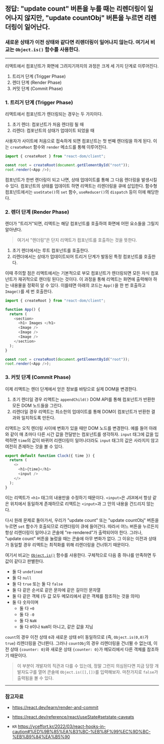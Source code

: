 
## 정답: "update count" 버튼을 누를 때는 리렌더링이 일어나지 않지만, "update countObj" 버튼을 누르면 리렌더링이 일어난다.

<Counter />

### 새로운 상태가 이전 상태와 같다면 리렌더링이 일어나지 않는다. 여기서 비교는 `Object.is()` 함수를 사용한다.

---

리액트에서 컴포넌트가 화면에 그려지기까지의 과정은 크게 세 가지 단계로 이루어진다.

1. 트리거 단계 (Trigger Phase)
2. 렌더 단계 (Render Phase)
3. 커밋 단계 (Commit Phase)

### **1. 트리거 단계 (Trigger Phase)**

리액트에서 컴포넌트가 렌더링되는 경우는 두 가지이다.

1. 초기 렌더: 컴포넌트가 처음 렌더링 될 때
2. 리렌더: 컴포넌트의 상태가 업데이트 되었을 때

사용자가 사이트에 처음으로 접속하게 되면 컴포넌트는 첫 번째 렌더링을 하게 된다. 이는 `createRoot` 함수와 `render` 메소드를 통해 이루어진다.

```js showLineNumbers
import { createRoot } from "react-dom/client";

const root = createRoot(document.getElementById("root"));
root.render(<App />);
```

컴포넌트가 한번 렌더링이 되고 나면, 상태 업데이트를 통해 그 다음 렌더링을 발생시킬 수 있다. 컴포넌트의 상태를 업데이트 하면 리액트는 리렌더링을 큐에 삽입한다. 함수형 컴포넌트에서는 `useState()`의 `set` 함수, `useReducer()`의 `dispatch` 등이 이에 해당한다.

### **2. 렌더 단계 (Render Phase)**

렌더가 "트리거"되면, 리액트는 해당 컴포넌트를 호출하여 화면에 어떤 요소들을 그릴지 알아낸다.

> 여기서 "렌더링"은 단지 리액트가 컴포넌트를 호출하는 것을 뜻한다.

1. 초기 렌더에서는 루트 컴포넌트를 호출한다.
2. 리렌더에서는 상태가 업데이트되어 트리거 단계가 발동된 특정 컴포넌트를 호출한다.

이때 주의할 점은 리액트에서는 기본적으로 부모 컴포넌트가 렌더링되면 모든 자식 컴포넌트가 재귀적으로 렌더링 된다는 것이다. 이 과정을 통해 리액트는 화면에 출력해야 하는 내용물을 정확히 알 수 있다. 이를테면 아래의 코드는 `App()`을 한 번 호출하고 `Image()`를 세 번 호출한다.

```js showLineNumbers
import { createRoot } from "react-dom/client";

function App() {
  return (
    <section>
      <h1> Images </h1>
      <Image />
      <Image />
      <Image />
    </section>
  );
}

const root = createRoot(document.getElementById("root"));
root.render(<App />);
```

### **3. 커밋 단계 (Commit Phase)**

이제 리액트는 렌더 단계에서 얻은 정보를 바탕으로 실제 DOM을 변경한다.

1. 초기 렌더일 경우 리액트는 `appendChild()` DOM API를 통해 컴포넌트가 반환한 모든 DOM 노드들을 그린다.
2. 리렌더일 경우 리액트는 최소한의 업데이트를 통해 DOM이 컴포넌트가 반환한 결과와 일치하도록 만든다.

리액트는 오직 렌더링 사이에 변화가 있을 때만 DOM 노드를 변경한다. 예를 들어 아래와 같이 매 초마다 다른 시간 값을 전달받는 컴포넌트를 생각하자. `input` 태그에 값을 입력하면 `time`의 값이 바뀌어 리렌더링이 일어나더라도 `input` 태그의 값은 사라지지 않고 여전히 존재하는 것을 볼 수 있다.

```js showLineNumbers
export default function Clock({ time }) {
  return (
    <>
      <h1>{time}</h1>
      <input />
    </>
  );
}
```

<Clock />

이는 리액트가 `<h1>` 태그의 내용만을 수정하기 때문이다. `<input>`은 JSX에서 항상 같은 위치에서 동일하게 존재하므로 리액트는 `<input>`과 그 안의 내용을 건드리지 않는다.

다시 원래 문제로 돌아가서, 우리가 "update count" 또는 "update countObj" 버튼을 누르면 `set` 함수가 호출되므로 리렌더링이 큐에 들어간다. 따라서 어느 버튼을 누르든지 항상 리렌더링이 일어나고 콘솔에 "re-rendered"가 출력되어야 한다. 그러나, "update count" 버튼을 눌렀을 때는 콘솔에 아무 변화가 없다. 그 이유는 이전과 상태가 동일할 경우 리액트는 최적화를 위해 리렌더링을 건너뛰기 때문이다.

여기서 비교는 [`Object.is()`](https://developer.mozilla.org/en-US/docs/Web/JavaScript/Reference/Global_Objects/Object/is) 함수를 사용한다. 구체적으로 다음 중 하나를 만족하면 두 값이 같다고 판별한다.

- 둘 다 `undefined`
- 둘 다 `null`
- 둘 다 `true` 또는 둘 다 `false`
- 둘 다 같은 순서로 같은 문자에 같은 길이인 문자열
- 둘 다 같은 객체 (두 값 모두 메모리에서 같은 객체를 참조하는 것을 의미)
- 둘 다 숫자이며
  - 둘 다 `+0`
  - 둘 다 `-0`
  - 둘 다 `NaN`
  - 둘 다 `0`이나 `NaN`이 아니고, 같은 값을 지님

`count`의 경우 이전 상태 `0`과 새로운 상태 `0`이 동일하므로 (즉, `Object.is(0,0)`가 `true`) 리렌더링을 건너뛴다. 그러나 `countObj`의 경우 리렌더링을 건너뛸 수 없는데, 이전 상태 `{counter: 0}`와 새로운 상태 `{counter: 0}`가 메모리에서 다른 객체를 참조하기 때문이다.

> 이 부분이 개발자의 직관과 다를 수 있는데, 정말 그런지 의심된다면 지금 당장 개발자도구를 열어 콘솔에 `Object.is([],[])`를 입력해보자. 마찬가지로 `false`가 출력됨을 볼 수 있다.

---

### 참고자료

- https://react.dev/learn/render-and-commit

- https://react.dev/reference/react/useState#setstate-caveats

- `KR` https://yceffort.kr/2022/03/react-hooks-in-caution#%ED%9B%85%EA%B3%BC-%EB%8F%99%EC%9D%BC-%EB%B9%84%EA%B5%90
